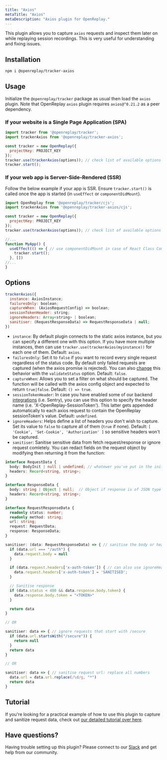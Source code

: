 ```yaml
---
title: "Axios"
metaTitle: "Axios"
metaDescription: "Axios plugin for OpenReplay."
---
```


This plugin allows you to capture `axios` requests and inspect them later on while replaying session recordings. This is very useful for understanding and fixing issues.

## Installation

```bash
npm i @openreplay/tracker-axios
```

## Usage

Initialize the `@openreplay/tracker` package as usual then load the `axios` plugin. Note that OpenReplay `axios` plugin requires `axios@^0.21.2` as a peer dependency.

### If your website is a Single Page Application (SPA)

```js
import tracker from '@openreplay/tracker';
import trackerAxios from '@openreplay/tracker-axios';

const tracker = new OpenReplay({
  projectKey: PROJECT_KEY
});
tracker.use(trackerAxios(options)); // check list of available options below
tracker.start();
```

### If your web app is Server-Side-Rendered (SSR)

Follow the below example if your app is SSR. Ensure `tracker.start()` is called once the app is started (in `useEffect` or `componentDidMount`).

```js
import OpenReplay from '@openreplay/tracker/cjs';
import trackerAxios from '@openreplay/tracker-axios/cjs';

const tracker = new OpenReplay({
  projectKey: PROJECT_KEY
});
tracker.use(trackerAxios(options)); // check list of available options below

//...
function MyApp() {
  useEffect(() => { // use componentDidMount in case of React Class Component
    tracker.start();
  }, [])
//...
}
```

## Options

```js
trackerAxios({
  instance: AxiosInstance;
  failuresOnly: boolean;
  captureWhen: (AxiosRequestConfig) => boolean;
  sessionTokenHeader: string;
  ignoreHeaders: Array<string> | boolean;
  sanitiser: (RequestResponseData) => RequestResponseData | null;
})
```

- `instance`: By default plugin connects to the static axios instance, but you can specify a different one with this option. If you have more multiple instances, then can use `tracker.use(trackerAxios(myinstance))` for each one of them. Default: `axios`.
- `failuresOnly`: Set it to `false` if you want to record every single request regardless of the status code. By default only failed requests are captured (when the axios promise is rejected). You can also [change](https://github.com/axios/axios#request-config) this behavior with the `validateStatus` option. Default: `false`.
- `captureWhen`: Allows you to set a filter on what should be captured. The function will be called with the axios config object and expected to return `true|false`. Default: `() => true`.
- `sessionTokenHeader`: In case you have enabled some of our backend [integrations](/integrations) (i.e. Sentry), you can use this option to specify the header name (i.e. 'X-OpenReplay-SessionToken'). This latter gets appended automatically to each axios request to contain the OpenReplay sessionToken's value. Default: `undefined`.
- `ignoreHeaders`: Helps define a list of headers you don't wish to capture. Set its value to `false` to capture all of them (`true` if none). Default: `[ 'Cookie', 'Set-Cookie', 'Authorization' ]` so sensitive headers won't be captured.
- `sanitiser`: Sanitise sensitive data from fetch request/response or ignore request comletely. You can redact fields on the request object by modifying then returning it from the function:

```typescript
interface RequestData {
  body: BodyInit | null | undefined; // whatewer you've put in the init.body in fetch(url, init)
  headers: Record<string, string>;
}

interface ResponseData {
  body: string | Object | null;  // Object if response is of JSON type
  headers: Record<string, string>;
}

interface RequestResponseData {
  readonly status: number;
  readonly method: string;
  url: string;
  request: RequestData;
  response: ResponseData;
}

sanitiser: (data: RequestResponseData) => { // sanitise the body or headers
  if (data.url === "/auth") {
    data.request.body = null
  }

  if (data.request.headers['x-auth-token']) { // can also use ignoreHeaders option instead
    data.request.headers['x-auth-token'] = 'SANITISED';
  }

  // Sanitise response
  if (data.status < 400 && data.response.body.token) {
    data.response.body.token = "<TOKEN>"  
  }

  return data
}

// OR

sanitiser: data => { // ignore requests that start with /secure
  if (data.url.startsWith("/secure")) {
    return null
  }
  return data
}

// OR

sanitiser: data => { // sanitise request url: replace all numbers
  data.url = data.url.replace(/\d/g, "*")
  return data
}
```

## Tutorial
If you're looking for a practical example of how to use this plugin to capture and sanitize request data, check out [our detailed tutorial over here](/tutorials/axios).


## Have questions?

Having trouble setting up this plugin? Please connect to our [Slack](https://slack.openreplay.com) and get help from our community.